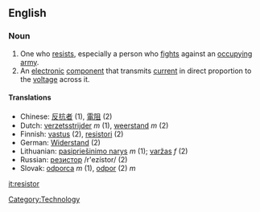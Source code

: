 ==English==

===Noun===
{{en-noun-reg}}

# One who [[resist]]s, especially a person who [[fight]]s against an [[occupy]]ing [[army]].
# An [[electronic]] [[component]] that transmits [[current]] in direct proportion to the [[voltage]] across it.

====Translations====
{{rfc-trans}}
*Chinese: [[反抗]][[者]] (1), [[電阻]] (2)
*Dutch: [[verzetsstrijder]] ''m'' (1), [[weerstand]] ''m'' (2)
*Finnish: [[vastus]] (2), [[resistori]] (2)
*German: [[Widerstand]] (2)
*Lithuanian: [[pasipriešinimo narys]] ''m'' (1); [[varžas]] ''f'' (2)
*Russian: [[резистор]] /r'ezístor/ {{m}} (2)
*Slovak: [[odporca]] ''m'' (1), [[odpor]] (2) ''m''
[[Category:Technology]]

[[it:resistor]]